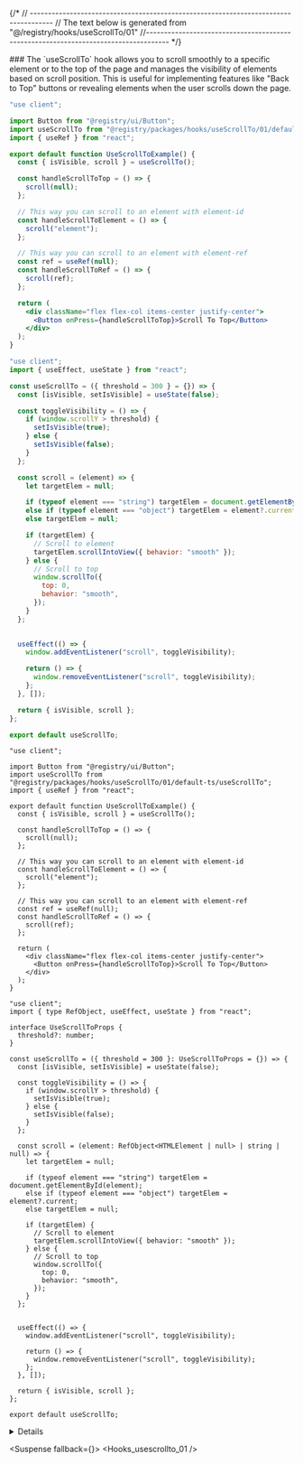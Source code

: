
{/*
// ------------------------------------------------------------------------------------
    //	The text below is generated from "@/registry/hooks/useScrollTo/01"
//------------------------------------------------------------------------------------
*/}

<Wrapper>
<Title>useScrollTo</Title>
### The `useScrollTo` hook allows you to scroll smoothly to a specific element or to the top of the page and manages the visibility of elements based on scroll position. This is useful for implementing features like "Back to Top" buttons or revealing elements when the user scrolls down the page.

<CodeBlock>

```default|js|example.jsx
"use client";

import Button from "@registry/ui/Button";
import useScrollTo from "@registry/packages/hooks/useScrollTo/01/default-js/useScrollTo";
import { useRef } from "react";

export default function UseScrollToExample() {
  const { isVisible, scroll } = useScrollTo();

  const handleScrollToTop = () => {
    scroll(null);
  };

  // This way you can scroll to an element with element-id
  const handleScrollToElement = () => {
    scroll("element");
  };

  // This way you can scroll to an element with element-ref
  const ref = useRef(null);
  const handleScrollToRef = () => {
    scroll(ref);
  };

  return (
    <div className="flex flex-col items-center justify-center">
      <Button onPress={handleScrollToTop}>Scroll To Top</Button>
    </div>
  );
}

```

```default|js|useScrollTo.jsx
"use client";
import { useEffect, useState } from "react";

const useScrollTo = ({ threshold = 300 } = {}) => {
  const [isVisible, setIsVisible] = useState(false);

  const toggleVisibility = () => {
    if (window.scrollY > threshold) {
      setIsVisible(true);
    } else {
      setIsVisible(false);
    }
  };

  const scroll = (element) => {
    let targetElem = null;

    if (typeof element === "string") targetElem = document.getElementById(element);
    else if (typeof element === "object") targetElem = element?.current;
    else targetElem = null;

    if (targetElem) {
      // Scroll to element
      targetElem.scrollIntoView({ behavior: "smooth" });
    } else {
      // Scroll to top
      window.scrollTo({
        top: 0,
        behavior: "smooth",
      });
    }
  };

  
  useEffect(() => {
    window.addEventListener("scroll", toggleVisibility);

    return () => {
      window.removeEventListener("scroll", toggleVisibility);
    };
  }, []);

  return { isVisible, scroll };
};

export default useScrollTo;

```

```default|ts|example.tsx
"use client";

import Button from "@registry/ui/Button";
import useScrollTo from "@registry/packages/hooks/useScrollTo/01/default-ts/useScrollTo";
import { useRef } from "react";

export default function UseScrollToExample() {
  const { isVisible, scroll } = useScrollTo();

  const handleScrollToTop = () => {
    scroll(null);
  };

  // This way you can scroll to an element with element-id
  const handleScrollToElement = () => {
    scroll("element");
  };

  // This way you can scroll to an element with element-ref
  const ref = useRef(null);
  const handleScrollToRef = () => {
    scroll(ref);
  };

  return (
    <div className="flex flex-col items-center justify-center">
      <Button onPress={handleScrollToTop}>Scroll To Top</Button>
    </div>
  );
}

```

```default|ts|useScrollTo.tsx
"use client";
import { type RefObject, useEffect, useState } from "react";

interface UseScrollToProps {
  threshold?: number;
}

const useScrollTo = ({ threshold = 300 }: UseScrollToProps = {}) => {
  const [isVisible, setIsVisible] = useState(false);

  const toggleVisibility = () => {
    if (window.scrollY > threshold) {
      setIsVisible(true);
    } else {
      setIsVisible(false);
    }
  };

  const scroll = (element: RefObject<HTMLElement | null> | string | null) => {
    let targetElem = null;

    if (typeof element === "string") targetElem = document.getElementById(element);
    else if (typeof element === "object") targetElem = element?.current;
    else targetElem = null;

    if (targetElem) {
      // Scroll to element
      targetElem.scrollIntoView({ behavior: "smooth" });
    } else {
      // Scroll to top
      window.scrollTo({
        top: 0,
        behavior: "smooth",
      });
    }
  };

  
  useEffect(() => {
    window.addEventListener("scroll", toggleVisibility);

    return () => {
      window.removeEventListener("scroll", toggleVisibility);
    };
  }, []);

  return { isVisible, scroll };
};

export default useScrollTo;

```

</CodeBlock>
<Details>


## Parameters

| Name      | Type     | Default | Description                                          |
| --------- | -------- | ------- | ---------------------------------------------------- |
| threshold | `number` | `300`   | The scroll position threshold for visibility toggle. |

## Return Values

| Name      | Type       | Description                                                                     |
| --------- | ---------- | ------------------------------------------------------------------------------- |
| isVisible | `boolean`  | `true` if the current scroll position exceeds the threshold, otherwise `false`. |
| scroll    | `function` | A function to scroll to a specified element or to the top of the page.          |

</Details>

<Suspense fallback={<Skeleton className="h-60 rounded-lg" />}>
<Display>
<Hooks_usescrollto_01 />
</Display>
</Suspense>

</Wrapper>
